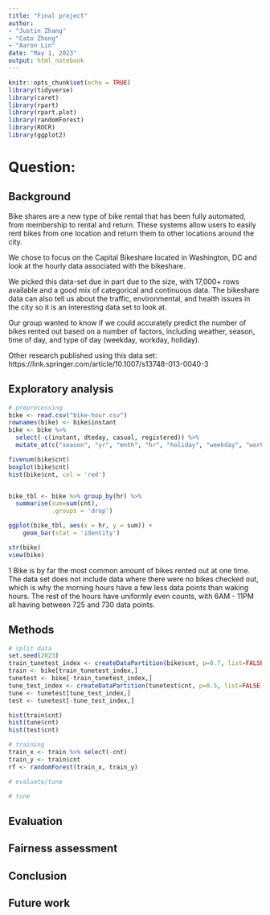 ```yaml
---
title: "Final project"
author: 
- "Justin Zhang"
- "Cato Zhong"
- "Aaron Lin"
date: "May 1, 2023"
output: html_notebook
---
```


```r
knitr::opts_chunk$set(echo = TRUE)
library(tidyverse)
library(caret)
library(rpart)
library(rpart.plot)
library(randomForest)
library(ROCR)
library(ggplot2)

```
# Question:
## Background
Bike shares are a new type of bike rental that has been fully automated, from membership to rental and return. These systems allow users to easily rent bikes from one location and return them to other locations around the city.

We chose to focus on the Capital Bikeshare located in Washington, DC and look at the hourly data associated with the bikeshare.

We picked this data-set due in part due to the size, with 17,000+ rows available and a good mix of categorical and continuous data. The bikeshare data can also tell us about the traffic, environmental, and health issues in the city so it is an interesting data set to look at.

Our group wanted to know if we could accurately predict the number of bikes rented out based on a number of factors, including weather, season, time of day, and type of day (weekday, workday, holiday).

Other research published using this data set:
https://link.springer.com/article/10.1007/s13748-013-0040-3



## Exploratory analysis
```r

# preprocessing
bike <- read.csv("bike-hour.csv")
rownames(bike) <- bike$instant
bike <- bike %>% 
  select(-c(instant, dteday, casual, registered)) %>% 
  mutate_at(c("season", "yr", "mnth", "hr", "holiday", "weekday", "workingday", "weathersit"), as.factor)

fivenum(bike$cnt)
boxplot(bike$cnt)
hist(bike$cnt, col = 'red')


bike_tbl <- bike %>% group_by(hr) %>% 
  summarise(sum=sum(cnt),
            .groups = 'drop')

ggplot(bike_tbl, aes(x = hr, y = sum)) +
    geom_bar(stat = 'identity')

str(bike)
view(bike)

```
1 Bike is by far the most common amount of bikes rented out at one time. The data set does not include data where there were no bikes checked out, which is why the morning hours have a few less data points than waking hours. The rest of the hours have uniformly even counts, with 6AM - 11PM all having between 725 and 730 data points. 


## Methods
```r

# split data
set.seed(2023)
train_tunetest_index <- createDataPartition(bike$cnt, p=0.7, list=FALSE)
train <- bike[train_tunetest_index,]
tunetest <- bike[-train_tunetest_index,]
tune_test_index <- createDataPartition(tunetest$cnt, p=0.5, list=FALSE)
tune <- tunetest[tune_test_index,]
test <- tunetest[-tune_test_index,]

hist(train$cnt)
hist(tune$cnt)
hist(test$cnt)

```

```r

# training
train_x <- train %>% select(-cnt)
train_y <- train$cnt
rf <- randomForest(train_x, train_y)

```

```r
# evaluate/tune
```

```r
# tune
```
## Evaluation
## Fairness assessment
## Conclusion
## Future work